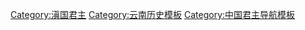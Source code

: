 {{Navbox
| name = 滇國君主
| title = [[滇国|<span style="color:#FFD700;">'''滇國'''</span>]][[雲南君主列表|<span style="color:#FFD700;">'''君主'''</span>]]
| titlestyle = background:#00008B;color:#FFD700;
|state = autocollapse
|groupstyle = text-align: center;
|list1 =[[莊蹻]]（前278年－前256年）{{to}}M33墓主（前256年－前224年）{{to}}M12墓主（前224年－前178年）{{to}}M3墓主（前178年－前？年） <br /> M13墓主（前？年－前？年）{{to}}M71墓主（前？年－前123年）{{to}}[[嘗羌]]（前123年－前85年）
|below={{雲南元首}}
}}<noinclude>
[[Category:滇国君主]]
[[Category:云南历史模板]]
[[Category:中国君主导航模板]]
</noinclude>